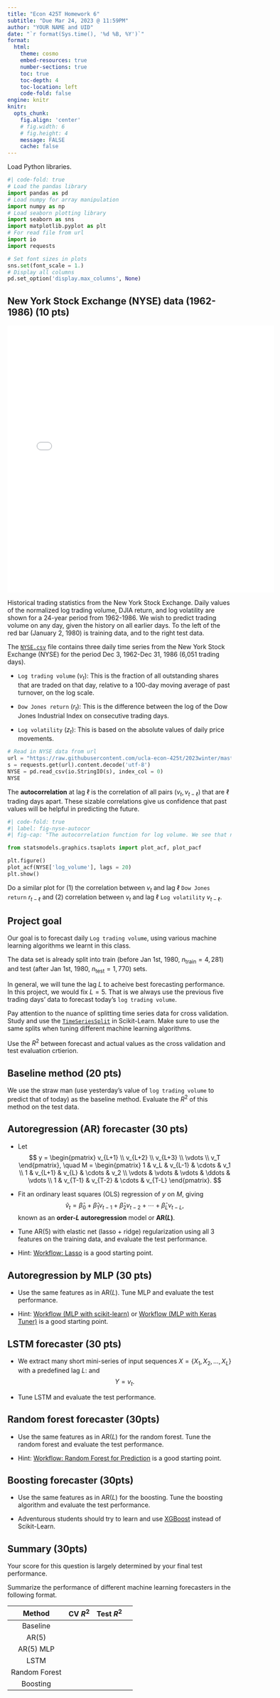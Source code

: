 ```yaml
---
title: "Econ 425T Homework 6"
subtitle: "Due Mar 24, 2023 @ 11:59PM"
author: "YOUR NAME and UID"
date: "`r format(Sys.time(), '%d %B, %Y')`"
format:
  html:
    theme: cosmo
    embed-resources: true
    number-sections: true
    toc: true
    toc-depth: 4
    toc-location: left
    code-fold: false
engine: knitr
knitr:
  opts_chunk: 
    fig.align: 'center'
    # fig.width: 6
    # fig.height: 4
    message: FALSE
    cache: false
---
```


Load Python libraries.
```python
#| code-fold: true
# Load the pandas library
import pandas as pd
# Load numpy for array manipulation
import numpy as np
# Load seaborn plotting library
import seaborn as sns
import matplotlib.pyplot as plt
# For read file from url
import io
import requests

# Set font sizes in plots
sns.set(font_scale = 1.)
# Display all columns
pd.set_option('display.max_columns', None)
```

## New York Stock Exchange (NYSE) data (1962-1986) (10 pts)

::: {#fig-nyse}

<p align="center">
![](ISL_fig_10_14.pdf){width=600px height=600px}
</p>

Historical trading statistics from the New York Stock Exchange. Daily values of the normalized log trading volume, DJIA return, and log volatility are shown for a 24-year period from 1962-1986. We wish to predict trading volume on any day, given the history on all earlier days. To the left of the red bar (January 2, 1980) is training data, and to the right test data.

:::

The [`NYSE.csv`](https://raw.githubusercontent.com/ucla-econ-425t/2023winter/master/slides/data/NYSE.csv) file contains three daily time series from the New York Stock Exchange (NYSE) for the period Dec 3, 1962-Dec 31, 1986 (6,051 trading days).

- `Log trading volume` ($v_t$): This is the fraction of all outstanding shares that are traded on that day, relative to a 100-day moving average of past turnover, on the log scale.
    
- `Dow Jones return` ($r_t$): This is the difference between the log of the Dow Jones Industrial Index on consecutive trading days.
    
- `Log volatility` ($z_t$): This is based on the absolute values of daily price movements.

```python
# Read in NYSE data from url
url = "https://raw.githubusercontent.com/ucla-econ-425t/2023winter/master/slides/data/NYSE.csv"
s = requests.get(url).content.decode('utf-8')
NYSE = pd.read_csv(io.StringIO(s), index_col = 0)
NYSE
```
The **autocorrelation** at lag $\ell$ is the correlation of all pairs $(v_t, v_{t-\ell})$ that are $\ell$ trading days apart. These sizable correlations give us confidence that past values will be helpful in predicting the future.

```python
#| code-fold: true
#| label: fig-nyse-autocor
#| fig-cap: "The autocorrelation function for log volume. We see that nearby values are fairly strongly correlated, with correlations above 0.2 as far as 20 days apart."

from statsmodels.graphics.tsaplots import plot_acf, plot_pacf

plt.figure()
plot_acf(NYSE['log_volume'], lags = 20)
plt.show()
```

Do a similar plot for (1) the correlation between $v_t$ and lag $\ell$ `Dow Jones return` $r_{t-\ell}$ and (2) correlation between $v_t$ and lag $\ell$ `Log volatility` $v_{t-\ell}$.

## Project goal

Our goal is to forecast daily `Log trading volume`, using various machine learning algorithms we learnt in this class. 

The data set is already split into train (before Jan 1st, 1980, $n_{\text{train}} = 4,281$) and test (after Jan 1st, 1980, $n_{\text{test}} = 1,770$) sets.

<!-- Include `day_of_week` as a predictor in the models. -->

In general, we will tune the lag $L$ to acheive best forecasting performance. In this project, we would fix $L=5$. That is we always use the previous five trading days' data to forecast today's `log trading volume`.

Pay attention to the nuance of splitting time series data for cross validation. Study and use the [`TimeSeriesSplit`](https://scikit-learn.org/stable/modules/generated/sklearn.model_selection.TimeSeriesSplit.html) in Scikit-Learn. Make sure to use the same splits when tuning different machine learning algorithms.

Use the $R^2$ between forecast and actual values as the cross validation and test evaluation crtierion.

## Baseline method (20 pts)

We use the straw man (use yesterday’s value of `log trading volume` to predict that of today) as the baseline method. Evaluate the $R^2$ of this method on the test data.

## Autoregression (AR) forecaster (30 pts)

- Let
$$
y = \begin{pmatrix} v_{L+1} \\ v_{L+2} \\ v_{L+3} \\ \vdots \\ v_T \end{pmatrix}, \quad M = \begin{pmatrix}
1 & v_L & v_{L-1} & \cdots & v_1 \\
1 & v_{L+1} & v_{L} & \cdots & v_2 \\
\vdots & \vdots & \vdots & \ddots & \vdots \\
1 & v_{T-1} & v_{T-2} & \cdots & v_{T-L}
\end{pmatrix}.
$$

- Fit an ordinary least squares (OLS) regression of $y$ on $M$, giving
$$
\hat v_t = \hat \beta_0 + \hat \beta_1 v_{t-1} + \hat \beta_2 v_{t-2} + \cdots + \hat \beta_L v_{t-L},
$$
known as an **order-$L$ autoregression** model or **AR($L$)**.

- Tune AR(5) with elastic net (lasso + ridge) regularization using all 3 features on the training data, and evaluate the test performance. 

- Hint: [Workflow: Lasso](https://ucla-econ-425t.github.io/2023winter/slides/06-modelselection/workflow_lasso.html) is a good starting point.

## Autoregression by MLP (30 pts)

- Use the same features as in AR($L$). Tune MLP and evaluate the test performance.

- Hint: [Workflow (MLP with scikit-learn)](https://ucla-econ-425t.github.io/2023winter/slides/10-nn/heart_mlp/workflow_mlp_sklearn.html) or [Workflow (MLP with Keras Tuner)](https://ucla-econ-425t.github.io/2023winter/slides/10-nn/heart_mlp/workflow_mlp_kerastune.html) is a good starting point.

## LSTM forecaster (30 pts)

- We extract many short mini-series of input sequences $X=\{X_1,X_2,\ldots,X_L\}$ with a predefined lag $L$:
\begin{eqnarray*}
X_1 = \begin{pmatrix} v_{t-L} \\ r_{t-L} \\ z_{t-L} \end{pmatrix},
X_2 = \begin{pmatrix} v_{t-L+1} \\ r_{t-L+1} \\ z_{t-L+1} \end{pmatrix},
\cdots,
X_L = \begin{pmatrix} v_{t-1} \\ r_{t-1} \\ z_{t-1} \end{pmatrix}, 
\end{eqnarray*}
and
$$
Y = v_t.
$$

- Tune LSTM and evaluate the test performance.  

<!-- - Since $T=6,051$, with $L=5$ we can create $6,046$ such $(X,Y)$ pairs. -->

<!--     We use the first 4,281 as training data, and the following 1,770 as test data. We fit an RNN with 12 hidden units per lag step (i.e. per $A_\ell$.) -->

<!-- ::: {#fig-} -->

<!-- <p align="center"> -->
<!-- ![](ISL_fig_10_16.pdf){width=600px height=400px} -->
<!-- </p> -->

<!-- RNN forecast of log volume on the NYSE test data. The black lines are the true volumes, and the superimposed orange the forecasts. The forecasted series accounts for 42% of the variance of log volume. -->

<!-- ::: -->

<!-- - $R^2=0.42$ for RNN, $R^2=0.18$ for straw man (use yesterday's value of `log trading volume` to predict that of today). -->



<!-- - For the NYSE data we can include lagged versions of `DJ_return` and `log_volatility` in matrix $M$, resulting in $3L+1$ columns. -->

<!--     - $R^2=0.41$ for AR(5) model (16 parameters) -->
<!--     - $R^2=0.42$ for RNN model (205 parameter)   -->
<!--     - $R^2=0.42$ for AR(5) model fit by neural network   -->
<!--     - $R^2=0.46$ for all models if we include `day_of_week` of the day being predicted.   -->

## Random forest forecaster (30pts)

- Use the same features as in AR($L$) for the random forest. Tune the random forest and evaluate the test performance.

- Hint: [Workflow: Random Forest for Prediction](https://ucla-econ-425t.github.io/2023winter/slides/08-tree/workflow_rf_reg.html) is a good starting point.

## Boosting forecaster (30pts)

- Use the same features as in AR($L$) for the boosting. Tune the boosting algorithm and evaluate the test performance.

- Adventurous students should try to learn and use [XGBoost](https://github.com/dmlc/xgboost) instead of Scikit-Learn.

## Summary (30pts)

Your score for this question is largely determined by your final test performance.

Summarize the performance of different machine learning forecasters in the following format. 

| Method | CV $R^2$ | Test $R^2$ |
|:------:|:------:|:------:|:------:|
| Baseline | | | |
| AR(5) | | | |
| AR(5) MLP | | | |
| LSTM | | | |
| Random Forest | | | |
| Boosting | | | |
